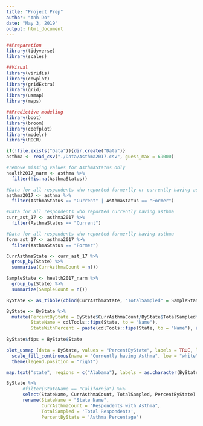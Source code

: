 ---
title: "Project Prep"
author: "Anh Do"
date: "May 3, 2019"
output: html_document
---

```{r packages, message = FALSE, warning = FALSE}
##Preparation
library(tidyverse)
library(scales)

##Visual
library(viridis)
library(cowplot)
library(gridExtra)
library(grid)
library(usmap)
library(maps)

##Predictive modeling
library(boot)
library(broom)
library(coefplot)
library(modelr)
library(ROCR)
```

```{r data, message = FALSE, warning = FALSE, cache = TRUE}
if(!file.exists("Data")){dir.create("Data")}
asthma <- read_csv("./Data/Asthma2017.csv", guess_max = 69000)

#remove missing values for AsthmaStatus only
health2017_narm <- asthma %>%
  filter(!is.na(AsthmaStatus))

#Data for all respondents who reported formerlly or currently having asthma 
asthma2017 <- asthma %>%
  filter(AsthmaStatus == "Current" | AsthmaStatus == "Former")

#Data for all respondents who reported currently having asthma
curr_ast_17 <- asthma2017 %>%
  filter(AsthmaStatus == "Current")

#Data for all respondents who reported formerlly having asthma
form_ast_17 <- asthma2017 %>%
  filter(AsthmaStatus == "Former")
```

```{r Map, fig.height = 5, fig.width = 9}
CurrAsthmaState <- curr_ast_17 %>%
  group_by(State) %>%
  summarise(CurrAsthmaCount = n())

SampleState <- health2017_narm %>%
  group_by(State) %>%
  summarize(SampleCount = n())

ByState <- as_tibble(cbind(CurrAsthmaState, "TotalSampled" = SampleState$SampleCount))

ByState <- ByState %>%
  mutate(PercentByState = ByState$CurrAsthmaCount/ByState$TotalSampled*100,
         StateName = cdlTools::fips(State, to = "Name"),
         StateWithPercent = paste(cdlTools::fips(State, to = "Name"), as.character(PercentByState), "%"))
  
ByState$fips = ByState$State

plot_usmap (data = ByState, values = "PercentByState", labels = TRUE, line = "white") +
  scale_fill_continuous(name = "Currently having Asthma", low = "white", high = "steel blue", label = comma) +
  theme(legend.position = "right")

map.text("state", regions = c("Alabama"), labels = as.character(ByState[ByState$StateName == c("Alabama"), 5]))

ByState %>% 
      #filter(StateName == "California") %>%
      select(StateName, CurrAsthmaCount, TotalSampled, PercentByState) %>%
      rename(StateName = "State Name",
             CurrAsthmaCount = "Respondents with Asthma",
             TotalSampled = 'Total Respondents',
             PercentByState = 'Asthma Percentage')
```
